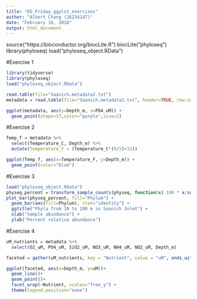 ```yaml
---
title: "DS_Friday_ggplot_exercises"
author: "Albert Chang (26234147)"
date: "February 16, 2018"
output: html_document
---
```



source("https://bioconductor.org/biocLite.R")
biocLite("phyloseq")
library(phyloseq)
load("phyloseq_object.RData")


#Exercise 1


```r

library(tidyverse)
library(phyloseq)
load("phyloseq_object.RData")

read.table(file="Saanich.metadata2.txt")
metadata = read.table(file="Saanich.metadata2.txt", header=TRUE, row.names=1, sep="\t", na.strings=c("NAN","NA","."))

ggplot(metadata, aes(y=Depth_m, x=PO4_uM)) +
  geom_point(shape=17,color="purple",size=2)
```  

#Exercise 2

```r

Temp_f = metadata %>% 
  select(Temperature_C, Depth_m) %>% 
  mutate(Temperature_F = (Temperature_C*(9/5)+32))

ggplot(Temp_f, aes(x=Temperature_F, y=Depth_m)) +
  geom_point(color="blue")
```

#Exercise 3

```r

load("phyloseq_object.RData")
physeq_percent = transform_sample_counts(physeq, function(x) 100 * x/sum(x))
plot_bar(physeq_percent, fill="Phylum") +
  geom_bar(aes(fill=Phylum), stat="identity") +
  ggtitle("Phyla from 10 to 200 m in Saanich Inlet") +
  xlab("Sample abundance") +
  ylab("Percent relative abundance")
```

#Exercise 4

```r

uM_nutrients = metadata %>% 
  select(O2_uM, PO4_uM, SiO2_uM, NO3_uM, NH4_uM, NO2_uM, Depth_m)

faceted = gather(uM_nutrients, key = "Nutrient", value = "uM", ends_with("uM"))

ggplot(faceted, aes(x=Depth_m, y=uM))+
  geom_line()+
  geom_point()+
  facet_wrap(~Nutrient, scales="free_y") +
  theme(legend.position="none")
```